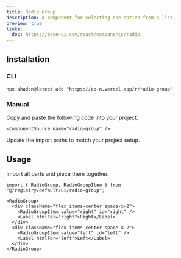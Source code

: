 ```yaml
---
title: Radio Group
description: A component for selecting one option from a list.
preview: true
links:
  doc: https://base-ui.com/react/components/radio
---
```


<ComponentTabs name="radio-group-demo" />

## Installation

### CLI

```package-install
npx shadcn@latest add "https://eo-n.vercel.app/r/radio-group"
```

### Manual

<Steps>

  <Step>
    Copy and paste the following code into your project.

    <ComponentSource name="radio-group" />

  </Step>
  
  <Step>Update the import paths to match your project setup.</Step>

</Steps>

## Usage

Import all parts and piece them together.

```tsx
import { RadioGroup, RadioGroupItem } from "@/registry/default/ui/radio-group";
```

```tsx
<RadioGroup>
  <div className="flex items-center space-x-2">
    <RadioGroupItem value="right" id="right" />
    <Label htmlFor="right">Right</Label>
  </div>
  <div className="flex items-center space-x-2">
    <RadioGroupItem value="left" id="left" />
    <Label htmlFor="left">Left</Label>
  </div>
</RadioGroup>
```

